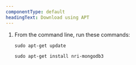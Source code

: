 ```yaml
---
componentType: default
headingText: Download using APT
---
```


1. From the command line, run these commands:

   ```shell
   sudo apt-get update
   ```

   ```shell
   sudo apt-get install nri-mongodb3
   ```

